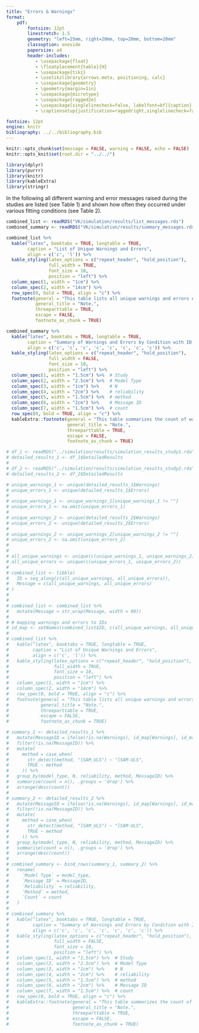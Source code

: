 ```yaml
---
title: "Errors & Warnings"
format:
    pdf:
        fontsize: 12pt
        linestretch: 1.5
        geometry: "left=25mm, right=20mm, top=20mm, bottom=20mm"
        classoption: oneside
        papersize: a4
        header-includes:
           - \usepackage{float}
           - \floatplacement{table}{H}
           - \usepackage{tikz}
           - \usetikzlibrary{arrows.meta, positioning, calc}
           - \usepackage{geometry}
           - \geometry{margin=1in}
           - \usepackage{microtype}
           - \usepackage{ragged2e}
           - \usepackage[singlelinecheck=false, labelfont=bf]{caption}
           - \captionsetup{justification=raggedright,singlelinecheck=false, labelfont=bf}

fontsize: 12pt
engine: knitr
bibliography: ../../bibliography.bib
---
```


```r
knitr::opts_chunk$set(message = FALSE, warning = FALSE, echo = FALSE)
knitr::opts_knit$set(root.dir = "../../")
```

```r
library(dplyr)
library(purrr)
library(knitr)
library(kableExtra)
library(stringr)
```

In the following all different warning and error messages raised during the studies are listed (see Table 1) and shown how often they occurred under various fitting conditions (see Table 2).

```r
combined_list <- readRDS("VK/simulation/results/list_messages.rds")
combined_summary <- readRDS("VK/simulation/results/summary_messages.rds")

combined_list %>%
  kable("latex", booktabs = TRUE, longtable = TRUE, 
        caption = "List of Unique Warnings and Errors",
        align = c('c', 'l')) %>%
  kable_styling(latex_options = c("repeat_header", "hold_position"),
                full_width = TRUE,
                font_size = 10,
                position = "left") %>%
  column_spec(1, width = "1cm") %>%
  column_spec(2, width = "14cm") %>%
  row_spec(0, bold = TRUE, align = "c") %>%
  footnote(general = "This table lists all unique warnings and errors encountered during the simulation studies.",
           general_title = "Note.",
           threeparttable = TRUE,
           escape = FALSE,
           footnote_as_chunk = TRUE)
```

```r
combined_summary %>%
  kable("latex", booktabs = TRUE, longtable = TRUE, 
        caption = "Summary of Warnings and Errors by Condition with ID for All Studies",
        align = c('c', 'c', 'c', 'c', 'c', 'c', 'c', 'c')) %>%
  kable_styling(latex_options = c("repeat_header", "hold_position"), 
                full_width = FALSE, 
                font_size = 10,
                position = "left") %>%
  column_spec(1, width = "1.5cm") %>%  # Study
  column_spec(2, width = "2.5cm") %>%  # Model Type
  column_spec(3, width = "1cm") %>%    # N
  column_spec(4, width = "2cm") %>%    # reliability
  column_spec(5, width = "1.5cm") %>%  # method
  column_spec(6, width = "2cm") %>%    # Message ID
  column_spec(7, width = "1.5cm") %>%  # count
  row_spec(0, bold = TRUE, align = "c") %>%
  kableExtra::footnote(general = "This table summarizes the count of warnings and errors for each condition in all three simulation studies with the respective ID number corresponding to table 1.",
                       general_title = "Note.",
                       threeparttable = TRUE,
                       escape = FALSE,
                       footnote_as_chunk = TRUE)
```


```r
# df_1 <- readRDS("../simulation/results/simulation_results_study1.rda")
# detailed_results_1 <- df_1$DetailedResults
# 
# df_2 <- readRDS("../simulation/results/simulation_results_study2.rda")
# detailed_results_2 <- df_2$DetailedResults
```

```r
# unique_warnings_1 <- unique(detailed_results_1$Warnings)
# unique_errors_1 <- unique(detailed_results_1$Errors)
# 
# unique_warnings_1 <- unique_warnings_1[unique_warnings_1 != ""]
# unique_errors_1 <- na.omit(unique_errors_1)
# 
# unique_warnings_2 <- unique(detailed_results_2$Warnings)
# unique_errors_2 <- unique(detailed_results_2$Errors)
# 
# unique_warnings_2 <- unique_warnings_2[unique_warnings_2 != ""]
# unique_errors_2 <- na.omit(unique_errors_2)
# 
# 
# all_unique_warnings <- unique(c(unique_warnings_1, unique_warnings_2))
# all_unique_errors <- unique(c(unique_errors_1, unique_errors_2))
# 
# combined_list <- tibble(
#   ID = seq_along(c(all_unique_warnings, all_unique_errors)),
#   Message = c(all_unique_warnings, all_unique_errors)
# )
# 
# 
# combined_list <- combined_list %>%
#   mutate(Message = str_wrap(Message, width = 80))
# 
# # mapping warnings and errors to IDs
# id_map <- setNames(combined_list$ID, c(all_unique_warnings, all_unique_errors))
# 
# combined_list %>%
#   kable("latex", booktabs = TRUE, longtable = TRUE, 
#         caption = "List of Unique Warnings and Errors",
#         align = c('c', 'l')) %>%
#   kable_styling(latex_options = c("repeat_header", "hold_position"),
#                 full_width = TRUE,
#                 font_size = 10,
#                 position = "left") %>%
#   column_spec(1, width = "1cm") %>%
#   column_spec(2, width = "14cm") %>%
#   row_spec(0, bold = TRUE, align = "c") %>%
#   footnote(general = "This table lists all unique warnings and errors encountered during the simulation study.",
#            general_title = "Note.",
#            threeparttable = TRUE,
#            escape = FALSE,
#            footnote_as_chunk = TRUE)
```

```r
# summary_1 <- detailed_results_1 %>%
#   mutate(MessageID = ifelse(!is.na(Warnings), id_map[Warnings], id_map[Errors])) %>%
#   filter(!is.na(MessageID)) %>%
#   mutate(
#     method = case_when(
#       str_detect(method, "lSAM_ULS") ~ "lSAM-ULS",
#       TRUE ~ method
#     )) %>%
#   group_by(model_type, N, reliability, method, MessageID) %>%
#   summarise(count = n(), .groups = 'drop') %>%
#   arrange(desc(count))
# 
# summary_2 <- detailed_results_2 %>%
#   mutate(MessageID = ifelse(!is.na(Warnings), id_map[Warnings], id_map[Errors])) %>%
#   filter(!is.na(MessageID)) %>%
#   mutate(
#     method = case_when(
#       str_detect(method, "lSAM_ULS") ~ "lSAM-ULS",
#       TRUE ~ method
#     )) %>%
#   group_by(model_type, N, reliability, method, MessageID) %>%
#   summarise(count = n(), .groups = 'drop') %>%
#   arrange(desc(count))
# 
# combined_summary <- bind_rows(summary_1, summary_2) %>%
#   rename(
#     `Model Type` = model_type,
#     `Message ID` = MessageID,
#     `Reliability` = reliability,
#     `Method` = method,
#     `Count` = count
#   )
# 
# combined_summary %>%
#   kable("latex", booktabs = TRUE, longtable = TRUE, 
#         caption = "Summary of Warnings and Errors by Condition with ID for Both Studies",
#         align = c('c', 'c', 'c', 'c', 'c', 'c', 'c')) %>%
#   kable_styling(latex_options = c("repeat_header", "hold_position"), 
#                 full_width = FALSE, 
#                 font_size = 10,
#                 position = "left") %>%
#   column_spec(1, width = "1.5cm") %>%  # Study
#   column_spec(2, width = "2.5cm") %>%  # Model Type
#   column_spec(3, width = "1cm") %>%    # N
#   column_spec(4, width = "2cm") %>%    # reliability
#   column_spec(5, width = "1.5cm") %>%  # method
#   column_spec(6, width = "2cm") %>%    # Message ID
#   column_spec(7, width = "1.5cm") %>%  # count
#   row_spec(0, bold = TRUE, align = "c") %>%
#   kableExtra::footnote(general = "This table summarizes the count of warnings and errors for each condition in both simulation studies with the respective ID number corresponding to table 1.",
#                        general_title = "Note.",
#                        threeparttable = TRUE,
#                        escape = FALSE,
#                        footnote_as_chunk = TRUE)
```




